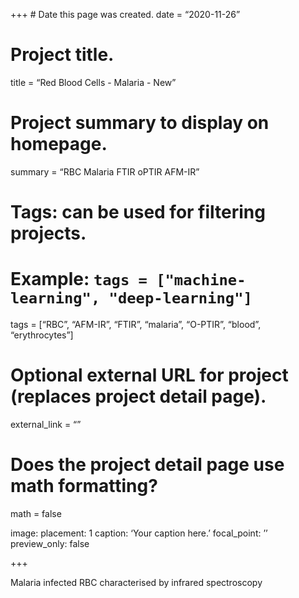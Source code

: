 +++
# Date this page was created.
date = "2020-11-26"

# Project title.
title = "Red Blood Cells - Malaria - New"

# Project summary to display on homepage.
summary = "RBC Malaria FTIR oPTIR AFM-IR"

# Tags: can be used for filtering projects.
# Example: `tags = ["machine-learning", "deep-learning"]`
tags = ["RBC", "AFM-IR", "FTIR", "malaria", "O-PTIR", "blood", "erythrocytes"]

# Optional external URL for project (replaces project detail page).
external_link = ""

# Does the project detail page use math formatting?
math = false

image:
  placement: 1
  caption: 'Your caption here.'
  focal_point: ''
  preview_only: false

+++

Malaria infected RBC characterised by infrared spectroscopy

